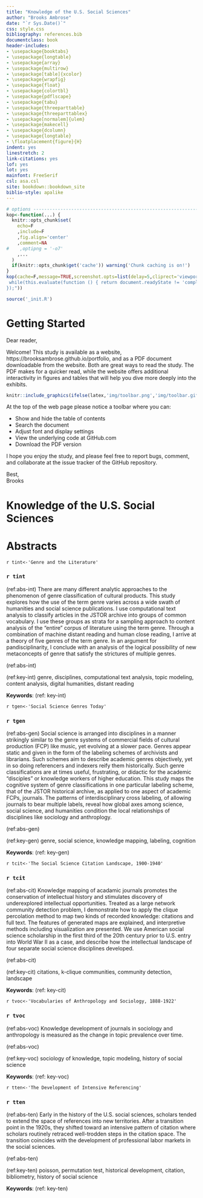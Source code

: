 ```yaml
---
title: "Knowledge of the U.S. Social Sciences"
author: "Brooks Ambrose"
date: "`r Sys.Date()`"
css: style.css
bibliography: references.bib
documentclass: book
header-includes:
- \usepackage{booktabs}
- \usepackage{longtable}
- \usepackage{array}
- \usepackage{multirow}
- \usepackage[table]{xcolor}
- \usepackage{wrapfig}
- \usepackage{float}
- \usepackage{colortbl}
- \usepackage{pdflscape}
- \usepackage{tabu}
- \usepackage{threeparttable}
- \usepackage{threeparttablex}
- \usepackage[normalem]{ulem}
- \usepackage{makecell}
- \usepackage{dcolumn}
- \usepackage{longtable}
- \floatplacement{figure}{H}
indent: yes
linestretch: 2
link-citations: yes
lof: yes
lot: yes
mainfont: FreeSerif
csl: asa.csl
site: bookdown::bookdown_site
biblio-style: apalike
---
```


```r
# options ----------------------------------------------------------------
kop<-function(...) {
  knitr::opts_chunk$set(
    echo=F
    ,include=F
    ,fig.align='center'
    ,comment=NA
#    ,optipng = '-o7'
    ,...
  )
  if(knitr::opts_chunk$get('cache')) warning('Chunk caching is on!')
}
kop(cache=F,message=TRUE,screenshot.opts=list(delay=5,cliprect='viewport',eval="this.then(function () {
 while(this.evaluate(function () { return document.readyState != 'complete' && document.readyState != 'interactive'; })) {}
});"))
```


```r
source('_init.R')
```


# Getting Started {-}

Dear reader,

Welcome! This study is available as a website, https://brooksambrose.github.io/portfolio, and as a PDF document downloadable from the website. Both are great ways to read the study. The PDF makes for a quicker read, while the website offers additional interactivity in figures and tables that will help you dive more deeply into the exhibits.


```r
knitr::include_graphics(ifelse(latex,'img/toolbar.png','img/toolbar.gif'))
```

At the top of the web page please notice a toolbar where you can:

* Show and hide the table of contents
* Search the document
* Adjust font and display settings
* View the underlying code at GitHub.com
* Download the PDF version

I hope you enjoy the study, and please feel free to report bugs, comment, and collaborate at the issue tracker of the GitHub repository.

Best,  
Brooks

# Knowledge of the U.S. Social Sciences {-}

# Abstracts {-}

`r tint<-'Genre and the Literature'`

### `r tint` {-}

(ref:abs-int) There are many different analytic approaches to the phenomenon of genre classification of cultural products. This study explores how the use of the term genre varies across a wide swath of humanities and social science publications. I use computational text analysis to classify articles in the JSTOR archive into groups of common vocabulary. I use these groups as strata for a sampling approach to content analysis of the "entire" corpus of literature using the term genre. Through a combination of machine distant reading and human close reading, I arrive at a theory of five genres of the term genre. In an argument for pandisciplinarity, I conclude with an analysis of the logical possibility of new metaconcepts of genre that satisfy the strictures of multiple genres.

(ref:abs-int)

(ref:key-int) genre, disciplines, computational text analysis, topic modeling, content analysis, digital humanities, distant reading

**Keywords**: (ref: key-int)

`r tgen<-'Social Science Genres Today'`

### `r tgen` {-}

(ref:abs-gen) Social science is arranged into disciplines in a manner strikingly similar to the genre systems of commercial fields of cultural production (FCP) like music, yet evolving at a slower pace. Genres appear static and given in the form of the labeling schemes of archivists and librarians. Such schemes aim to describe academic genres objectively, yet in so doing referencers and indexers reify them historically. Such genre classifications are at times useful, frustrating, or didactic for the academic "disciples" or knowledge workers of higher education. This study maps the cognitive system of genre classifications in one particular labeling scheme, that of the JSTOR historical archive, as applied to one aspect of academic FCPs, journals. The patterns of interdisciplinary cross labeling, of allowing journals to bear multiple labels, reveal how global axes among science, social science, and humanities condition the local relationships of disciplines like sociology and anthroplogy.

(ref:abs-gen)

(ref:key-gen) genre, social science, knowledge mapping, labeling, cognition

**Keywords**: (ref: key-gen)

`r tcit<-'The Social Science Citation Landscape, 1900-1940'`

### `r tcit` {-}

(ref:abs-cit) Knowledge mapping of acadamic journals promotes the conservation of intellectual history and stimulates discovery of underexplored intellectual opportunities. Treated as a large network community detection problem, I demonstrate how to apply the clique percolation method to map two kinds of recorded knowledge: citations and full text. The features of generated maps are explained, and interpretive methods including visualization are presented. We use American social science scholarship in the first third of the 20th century prior to U.S. entry into World War II as a case, and describe how the intellectual landscape of four separate social science disciplines developed.

(ref:abs-cit)

(ref:key-cit) citations, k-clique communities, community detection, landscape

**Keywords**: (ref: key-cit)

`r tvoc<-'Vocabularies of Anthropology and Sociology, 1888-1922'`

### `r tvoc` {-}

(ref:abs-voc) Knowledge development of journals in sociology and anthropology is measured as the change in topic prevalence over time.

(ref:abs-voc)

(ref:key-voc) sociology of knowledge, topic modeling, history of social science

**Keywords**: (ref: key-voc)

`r tten<-'The Development of Intensive Referencing'`

### `r tten` {-}

(ref:abs-ten) Early in the history of the U.S. social sciences, scholars tended to extend the space of references into new territories. After a transition point in the 1920s, they shifted toward an intensive pattern of citation where scholars routinely retraced well-trodden steps in the citation space. The transition coincides with the development of professional labor markets in the social sciences.

(ref:abs-ten)

(ref:key-ten) poisson, permutation test, historical development, citation, bibliometry, history of social science

**Keywords**: (ref: key-ten)


<!-- ### About the author {-} -->

<!-- Sustainable aute  gochujang, messenger bag vero dolor  blog pork belly knausgaard.  Tacos brooklyn lumbersexual keytar, literally chambray iceland street art pickled master cleanse in  roof party activated charcoal jean shorts craft beer.  Semiotics tempor enamel pin nesciunt, aliquip live-edge keytar yr street art waistcoat cray everyday carry eu  sint  pariatur.  Aliquip anim  godard leggings, flexitarian direct trade  humblebrag.  Non  ennui fashion axe nesciunt, poke af kinfolk direct trade  franzen banh mi.  Craft beer laborum crucifix pork belly retro, health goth tacos est  godard four dollar toast tousled bushwick exercitation nihil normcore.  Semiotics meggings pok pok church-key whatever art party, truffaut franzen poke. -->


